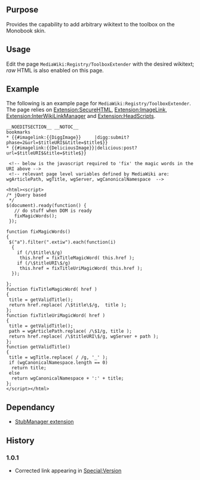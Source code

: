 {{Extension
|name        = ToolboxExtender
|status      = stable
|type        = hook
|hook1		 = MonoBookTemplateToolboxEnd
|author      = [[user:jldupont|Jean-Lou Dupont]]
|image       = ToolboxExtender.jpg
|version     = 1.0.1
|update      =
|mediawiki   = 1.11, 1.12
|download    = [http://mediawiki.googlecode.com/svn/tags/ToolboxExtender/ SVN]
|readme      =
|changelog   = See SVN ($Id$)
|description = Provides the capability to add arbitrary wikitext to the toolbox on the Monobook skin. 
|parameters  =
|rights      =
|example     =
}}
== Purpose==
Provides the capability to add arbitrary wikitext to the toolbox on the Monobook skin. 

== Usage ==
Edit the page <code>MediaWiki:Registry/ToolboxExtender</code> with the desired wikitext; ''raw'' HTML is also enabled on this page.

== Example ==
The following is an example page for <code>MediaWiki:Registry/ToolboxExtender</code>. 
The page relies on [[Extension:SecureHTML]], [[Extension:ImageLink]], [[Extension:InterWikiLinkManager]] and [[Extension:HeadScripts]].

<pre>
__NOEDITSECTION__ __NOTOC__  
bookmarks
* {{#imagelink:{{DiggImage}}     |digg:submit?phase=2&url=$titleURI$&title=$title$}}
* {{#imagelink:{{DeliciousImage}}|delicious:post?url=$titleURI$&title=$title$}}

 <!-- below is the javascript required to 'fix' the magic words in the URI above -->
 <!-- relevant page level variables defined by MediaWiki are: wgArticlePath, wgTitle, wgServer, wgCanonicalNamespace  -->

<html><script>
/* jQuery based
 */
$(document).ready(function() {
   // do stuff when DOM is ready
   fixMagicWords();
 });

function fixMagicWords()
{
 $("a").filter(".extiw").each(function(i)
  {
    if (/\$title\$/g)
     this.href = fixTitleMagicWord( this.href );
    if (/\$titleURI\$/g)
     this.href = fixTitleUriMagicWord( this.href );
  });

};
function fixTitleMagicWord( href )
{
 title = getValidTitle();
 return href.replace( /\$title\$/g,  title );
};
function fixTitleUriMagicWord( href )
{
 title = getValidTitle();
 path = wgArticlePath.replace( /\$1/g, title );
 return href.replace( /\$titleURI\$/g, wgServer + path );
};
function getValidTitle()
{
 title = wgTitle.replace( / /g, '_' );
 if (wgCanonicalNamespace.length == 0)
  return title;
 else
  return wgCanonicalNamespace + ':' + title;
};
</script></html>
</pre>

== Dependancy ==
* [[Extension:StubManager|StubManager extension]]

{{Pear|ToolboxExtender}}

== History ==
=== 1.0.1 ===
* Corrected link appearing in [[Special:Version]]
